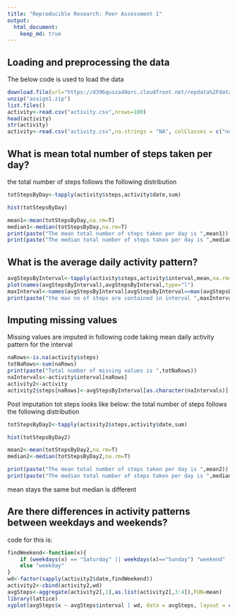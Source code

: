```yaml
---
title: "Reproducible Research: Peer Assessment 1"
output: 
  html_document:
    keep_md: true
---
```




## Loading and preprocessing the data

The below code is used to load the data

```r
download.file(url="https://d396qusza40orc.cloudfront.net/repdata%2Fdata%2Factivity.zip", destfile="assign1.zip", mode="wb")
unzip("assign1.zip")
list.files()
activity<-read.csv("activity.csv",nrows=100)
head(activity)
str(activity)
activity<-read.csv("activity.csv",na.strings = "NA", colClasses = c("numeric","Date","numeric"),stringsAsFactors = F)
```



## What is mean total number of steps taken per day?

the total number of steps follows the following distribution
```r
totStepsByDay<-tapply(activity$steps,activity$date,sum)
```

```r
hist(totStepsByDay)
```


```r
mean1<-mean(totStepsByDay,na.rm=T)
median1<-median(totStepsByDay,na.rm=T)
print(paste("The mean total number of steps taken per day is ",mean1))
print(paste("The median total number of steps taken per day is ",median1))
```


## What is the average daily activity pattern?

```r
avgStepsByInterval<-tapply(activity$steps,activity$interval,mean,na.rm=T)
plot(names(avgStepsByInterval),avgStepsByInterval,type="l")
maxInterval<-names(avgStepsByInterval[avgStepsByInterval==max(avgStepsByInterval)])
print(paste("the max no of steps are contained in interval ",maxInterval))
```



## Imputing missing values

Missing values are imputed in following code taking mean daily activity pattern for the interval
```r
naRows<-is.na(activity$steps)
totNaRows<-sum(naRows)
print(paste("Total number of missing values is ",totNaRows))
naIntervals<-activity$interval[naRows]
activity2<-activity
activity2$steps[naRows]<-avgStepsByInterval[as.character(naIntervals)]
```


Post imputation tot steps looks like below:
the total number of steps follows the following distribution
```r
totStepsByDay2<-tapply(activity2$steps,activity$date,sum)
```
```r
hist(totStepsByDay2)
```


```r
mean2<-mean(totStepsByDay2,na.rm=T)
median2<-median(totStepsByDay2,na.rm=T)

print(paste("The mean total number of steps taken per day is ",mean2))
print(paste("The median total number of steps taken per day is ",median2))
```


mean stays the same but median is different

## Are there differences in activity patterns between weekdays and weekends?

code for this is:
```r
findWeekend<-function(x){
    if (weekdays(x) == "Saturday" || weekdays(x)=="Sunday") "weekend" 
    else "weekday"
}
wd<-factor(sapply(activity2$date,findWeekend))
activity2<-cbind(activity2,wd)
avgSteps<-aggregate(activity2[,1],as.list(activity2[,3:4]),FUN=mean)
library(lattice)
xyplot(avgSteps$x ~ avgSteps$interval | wd, data = avgSteps, layout = c(1,2),type="l")
```